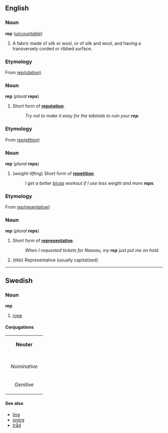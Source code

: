 ==English==
===Noun===
'''rep''' (''[[uncountable]]'')

#A fabric made of silk or wool, or of silk and wool, and having a transversely corded or ribbed surface.

===Etymology===
From [[reputation|rep(utation)]]

===Noun===
'''rep''' (''plural'' '''reps''')

#Short form of '''[[reputation]]'''.
#:''Try not to make it easy for the tabloids to ruin your '''rep'''.''

===Etymology===
From [[repetition|rep(etition)]]

===Noun===
'''rep''' (''plural'' '''reps''')

#(''weight-lifting'') Short form of '''[[repetition]]'''.
#:''I get a better [[bicep]] workout if I use less weight and more '''reps'''.''

===Etymology===
From [[representative|rep(resentative)]]

===Noun===
'''rep''' (''plural'' '''reps''')

#Short form of '''[[representative]]'''.
#:''When I requested tickets for Nassau, my '''rep''' just put me on hold.''
#(''title'') Representative (usually capitalized)

----

==Swedish==
===Noun===
'''rep'''
#[[rope]]
====Conjugations====
{| border=1 cellspacing=0 
| bgcolor=#FFFFF0 colspan=5 align=center | '''Neuter''' 
|- 
|- bgcolor=#FFFFF0 align=center 
! rowspan=2 | 
| colspan=2 width=105 | ''Singular'' 
| colspan=2 | ''Plural'' 
|- bgcolor=#FFFFF0 align=center 
| width=105 | ''Indefinite'' 
| width=105 | ''Definite'' 
| width=105 | ''Indefinite'' 
|  width=105 | ''Definite'' 
|- align=center 
| width=105 bgcolor=#FFFFF0 | ''Nominative'' 
| [[rep]] 
| [[repet]] 
| [[rep]] 
| [[repen]] 
|- align=center 
| width=105 bgcolor=#FFFFF0 | ''Genitive'' 
| [[reps]] 
| [[repets]] 
| [[reps]] 
| [[repens]] 
|}
====See also====
*[[lina]]
*[[snöre]]
*[[tråd]]